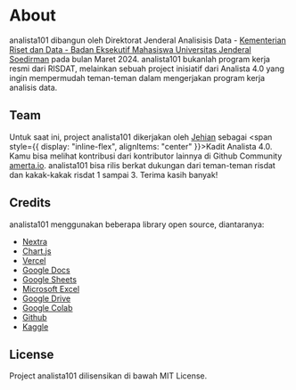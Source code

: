 
# About

analista101 dibangun oleh Direktorat Jenderal Analisisis Data - [Kementerian Riset dan Data - Badan Eksekutif Mahasiswa Universitas Jenderal Soedirman](https://dataatunsoed.bem-unsoed.com/) pada bulan Maret 2024. analista101 bukanlah program kerja resmi dari RISDAT, melainkan sebuah project inisiatif dari Analista 4.0 yang ingin mempermudah teman-teman dalam mengerjakan program kerja analisis data.

## Team

Untuk saat ini, project analista101 dikerjakan oleh [Jehian](https://sendomoka.dev) sebagai <span style={{ display: "inline-flex", alignItems: "center" }}><GiChessKing />Kadit</span> Analista 4.0. Kamu bisa melihat kontribusi dari kontributor lainnya di Github Community [amerta.io](https://github.com/amertadev). analista101 bisa rilis berkat dukungan dari teman-teman risdat dan kakak-kakak risdat 1 sampai 3. Terima kasih banyak!

## Credits

analista101 menggunakan beberapa library open source, diantaranya:

- [Nextra](https://nextra.site)
- [Chart.js](https://react-chartjs-2.js.org/)
- [Vercel](https://vercel.com)
- [Google Docs](https://docs.google.com)
- [Google Sheets](https://sheets.google.com)
- [Microsoft Excel](https://office.com)
- [Google Drive](https://drive.google.com)
- [Google Colab](https://colab.research.google.com)
- [Github](https://github.com)
- [Kaggle](https://kaggle.com)

## License

Project analista101 dilisensikan di bawah MIT License.
